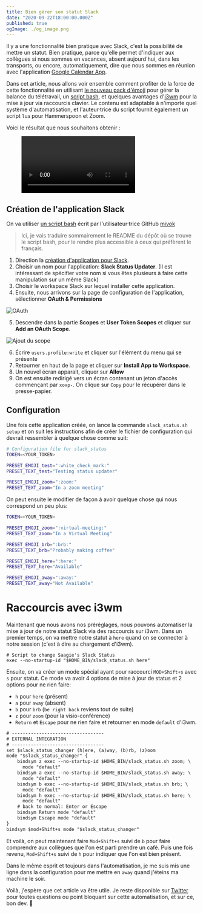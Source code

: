 ```yaml
---
title: Bien gérer son statut Slack
date: "2020-09-22T18:00:00.000Z"
published: true
ogImage: ./og_image.png
---
```


Il y a une fonctionnalité bien pratique avec Slack, c'est la possibilité de
mettre un statut. Bien pratique, parce qu'elle permet d'indiquer aux collègues
si nous sommes en vacances, absent aujourd'hui, dans les transports, ou encore,
automatiquement, dire que nous sommes en réunion avec l'application
[Google Calendar App](https://slack.com/app-pages/google-calendar).

Dans cet article, nous allons voir ensemble comment profiter de la force de
cette fonctionnalité en utilisant [le nouveau pack d'émoji](https://slackhq.com/new-emoji-pack-to-help-with-your-remote-work-balance)
pour gérer la balance du télétravail, un [script bash](https://github.com/mivok/slack_status_updater/blob/master/slack_status.sh),
et quelques avantages d'[i3wm](https://i3wm.org/) pour la mise à jour via
raccourcis clavier. Le contenu est adaptable à n'importe quel système
d'automatisation, et l'auteur·trice du script fournit également un script `lua`
pour Hammerspoon et Zoom.

Voici le résultat que nous souhaitons obtenir :

<figure>
  <video controls allowFullScreen>
    <source src="slack-status-update.mp4" type="video/mp4" />
  </video>
</figure>

## Création de l'application Slack

On va utiliser [un script bash](https://github.com/mivok/slack_status_updater)
écrit par l'utilisateur·trice GitHub [mivok](https://github.com/mivok)

> Ici, je vais traduire sommairement le README du dépôt où se trouve le script
> bash, pour le rendre plus accessible à ceux qui préfèrent le français.

1. Direction la [création d'application pour Slack](https://api.slack.com/apps/new).
2. Choisir un nom pour l'application: **Slack Status Updater**. (Il est
   intéressant de spécifier votre nom si vous êtes plusieurs à faire cette
   manipulation sur un même Slack)
3. Choisir le workspace Slack sur lequel installer cette application.
4. Ensuite, nous arrivons sur la page de configuration de l'application, sélectionner **OAuth & Permissions**

![OAuth](oauth.png)

5. Descendre dans la partie **Scopes** et **User Token Scopes** et cliquer sur **Add an OAuth Scope**.

![Ajout du scope](add-scope.png)

6. Écrire `users.profile:write` et cliquer sur l'élément du menu qui se présente
7. Retourner en haut de la page et cliquer sur **Install App to Workspace**.
8. Un nouvel écran apparait, cliquer sur **Allow**
9. On est ensuite redirigé vers un écran contenant un jeton d'accès commençant
   par `xoxp-`. On clique sur `Copy` pour le récupérer dans le presse-papier.

## Configuration

Une fois cette application créée, on lance la commande `slack_status.sh setup`
et on suit les instructions afin de créer le fichier de configuration qui
devrait ressembler à quelque chose comme suit:

```bash
# Configuration file for slack_status
TOKEN=<YOUR_TOKEN>

PRESET_EMOJI_test=":white_check_mark:"
PRESET_TEXT_test="Testing status updater"

PRESET_EMOJI_zoom=":zoom:"
PRESET_TEXT_zoom="In a zoom meeting"
```

On peut ensuite le modifier de façon à avoir quelque chose qui nous correspond
un peu plus:

```bash
TOKEN=<YOUR_TOKEN>

PRESET_EMOJI_zoom=":virtual-meeting:"
PRESET_TEXT_zoom="In a Virtual Meeting"

PRESET_EMOJI_brb=":brb:"
PRESET_TEXT_brb="Probably making coffee"

PRESET_EMOJI_here=":here:"
PRESET_TEXT_here="Available"

PRESET_EMOJI_away=":away:"
PRESET_TEXT_away="Not Available"
```

# Raccourcis avec i3wm

Maintenant que nous avons nos préréglages, nous pouvons automatiser la mise à
jour de notre statut Slack via des raccourcis sur i3wm. Dans un premier temps,
on va mettre notre statut à `here` quand on se connecter à notre session (c'est
à dire au chargement d'i3wm).

```
# Script to change Saagie's Slack Status
exec --no-startup-id "$HOME_BIN/slack_status.sh here"
```

Ensuite, on va créer un mode spécial ayant pour raccourci `MOD+Shift+s` avec `s`
pour statut. Ce mode va avoir 4 options de mise à jour de status et 2 options
pour ne rien faire:

- `h` pour `here` (présent)
- `a` pour `away` (absent)
- `b` pour `brb` (`be right back` reviens tout de suite)
- `z` pour `zoom` (pour la visio-conférence)
- `Return` et `Escape` pour ne rien faire et retourner en mode `default` d'i3wm.

```txt
# ----------------------------------
# EXTERNAL INTEGRATION
# ----------------------------------
set $slack_status_changer (h)ere, (a)way, (b)rb, (z)oom
mode "$slack_status_changer" {
    bindsym z exec --no-startup-id $HOME_BIN/slack_status.sh zoom; \
      mode "default"
    bindsym a exec --no-startup-id $HOME_BIN/slack_status.sh away; \
      mode "default"
    bindsym b exec --no-startup-id $HOME_BIN/slack_status.sh brb; \
      mode "default"
    bindsym h exec --no-startup-id $HOME_BIN/slack_status.sh here; \
      mode "default"
    # back to normal: Enter or Escape
    bindsym Return mode "default"
    bindsym Escape mode "default"
}
bindsym $mod+Shift+s mode "$slack_status_changer"
```

Et voilà, on peut maintenant faire `Mod+Shift+s` suivi de `b` pour faire
comprendre aux collègues que l'on est parti prendre un café. Puis une fois
revenu, `Mod+Shift+s` suivi de `h` pour indiquer que l'on est bien présent.

Dans le même esprit et toujours dans l'automatisation, je me suis mis une ligne
dans la configuration pour me mettre en `away` quand j'éteins ma machine le soir.

Voilà, j'espère que cet article va être utile. Je reste disponible sur [Twitter](https://www.twitter.com/yoannfleurydev)
pour toutes questions ou point bloquant sur cette automatisation, et sur ce,
bon dev. 👋
